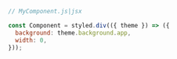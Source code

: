```js
// MyComponent.js|jsx

const Component = styled.div(({ theme }) => ({
  background: theme.background.app,
  width: 0,
}));
```